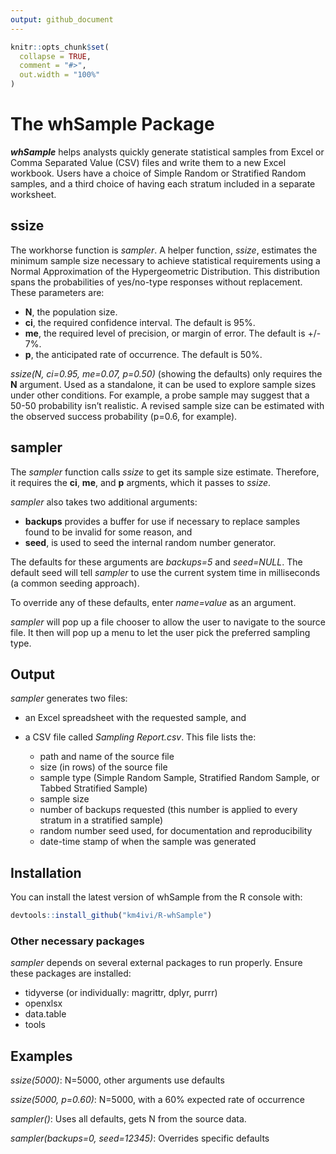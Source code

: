 ```yaml
---
output: github_document
---
```


<!-- README.md is generated from README.Rmd. Please edit that file -->

```r
knitr::opts_chunk$set(
  collapse = TRUE,
  comment = "#>",
  out.width = "100%"
)
```

# The whSample Package

***whSample*** helps analysts quickly generate statistical samples from Excel or Comma Separated Value (CSV) files and write them to a new Excel workbook. Users have a choice of Simple Random or Stratified Random samples, and a third choice of having each stratum included in a separate worksheet.

## ssize

The workhorse function is *sampler*. A helper function, *ssize*, estimates the minimum sample size necessary to achieve statistical requirements using a Normal Approximation of the Hypergeometric Distribution. This distribution spans the probabilities of yes/no-type responses without replacement. These parameters are:

- **N**, the population size.
- **ci**, the required confidence interval. The default is 95%.
- **me**, the required level of precision, or margin of error. The default is +/- 7%.
- **p**, the anticipated rate of occurrence. The default is 50%.

*ssize(N, ci=0.95, me=0.07, p=0.50)* (showing the defaults) only requires the **N** argument. Used as a standalone, it can be used to explore sample sizes under other conditions. For example, a probe sample may suggest that a 50-50 probability isn't realistic. A revised sample size can be estimated with the observed success probability (p=0.6, for example).

## sampler

The *sampler* function calls *ssize* to get its sample size estimate. Therefore, it requires the **ci**, **me**, and **p** argments, which it passes to *ssize*.

*sampler* also takes two additional arguments:

- **backups** provides a buffer for use if necessary to replace samples found to be invalid for some reason, and
- **seed**, is used to seed the internal random number generator.

The defaults for these arguments are *backups=5* and *seed=NULL*. The default seed will tell *sampler* to use the current system time in milliseconds (a common seeding approach).

To override any of these defaults, enter *name=value* as an argument.

*sampler* will pop up a file chooser to allow the user to navigate to the source file. It then will pop up a menu to let the user pick the preferred sampling type.

## Output

*sampler* generates two files:

- an Excel spreadsheet with the requested sample, and
- a CSV file called *Sampling Report.csv*. This file lists the:

  - path and name of the source file
  - size (in rows) of the source file
  - sample type (Simple Random Sample, Stratified Random Sample, or Tabbed Stratified Sample)
  - sample size
  - number of backups requested (this number is applied to every stratum in a stratified sample)
  - random number seed used, for documentation and reproducibility
  - date-time stamp of when the sample was generated

## Installation

You can install the latest version of whSample from the R console with:

``` r
devtools::install_github("km4ivi/R-whSample")
```
### Other necessary packages

*sampler* depends on several external packages to run properly. Ensure these packages are installed:

- tidyverse (or individually: magrittr, dplyr, purrr)
- openxlsx
- data.table
- tools

## Examples

*ssize(5000)*: N=5000, other arguments use defaults

*ssize(5000, p=0.60)*: N=5000, with a 60% expected rate of occurrence

*sampler()*: Uses all defaults, gets N from the source data.

*sampler(backups=0, seed=12345)*: Overrides specific defaults
